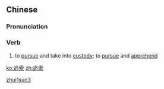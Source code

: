 ==Chinese==
{{zh-forms}}

===Pronunciation===
{{zh-pron
|m=zhuīsuǒ
|cat=v
}}

===Verb===
{{zh-verb}}

# {{lb|zh|literary}} to [[pursue]] and take into [[custody]]; to [[pursue]] and [[apprehend]]

[[Category:Mandarin literary terms|zhui1suo3]]

[[ko:追索]]
[[zh:追索]]